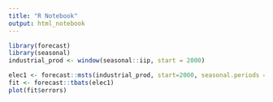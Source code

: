 ```yaml
---
title: "R Notebook"
output: html_notebook
---
```


```r
library(forecast)
library(seasonal)
industrial_prod <- window(seasonal::iip, start = 2000)
```
```r
elec1 <- forecast::msts(industrial_prod, start=2000, seasonal.periods = c(1))
fit <- forecast::tbats(elec1)
plot(fit$errors)
```


